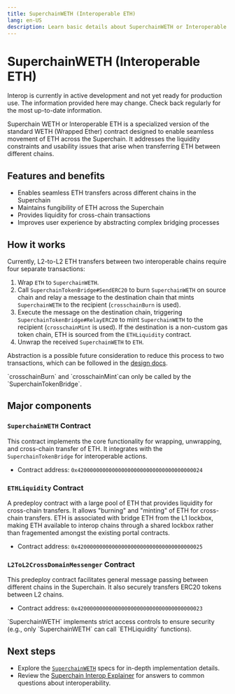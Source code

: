 ```yaml
---
title: SuperchainWETH (Interoperable ETH)
lang: en-US
description: Learn basic details about SuperchainWETH or Interoperable ETH.
---
```



# SuperchainWETH (Interoperable ETH)

<Callout>
  Interop is currently in active development and not yet ready for production use. The information provided here may change. Check back regularly for the most up-to-date information.
</Callout>

Superchain WETH or Interoperable ETH is a specialized version of the standard WETH (Wrapped Ether) contract designed to enable seamless movement of ETH across the Superchain. It addresses the liquidity constraints and usability issues that arise when transferring ETH between different chains.

## Features and benefits

*   Enables seamless ETH transfers across different chains in the Superchain
*   Maintains fungibility of ETH across the Superchain
*   Provides liquidity for cross-chain transactions
*   Improves user experience by abstracting complex bridging processes

## How it works

Currently, L2-to-L2 ETH transfers between two interoperable chains require four separate transactions:

1. Wrap `ETH` to `SuperchainWETH`.
2. Call `SuperchainTokenBridge#SendERC20` to burn `SuperchainWETH` on source chain and relay a message to the destination chain that mints `SuperchainWETH` to the recipient (`crosschainBurn` is used).
3. Execute the message on the destination chain, triggering `SuperchainTokenBridge#RelayERC20` to mint `SuperchainWETH` to the recipient (`crosschainMint` is used). If the destination is a non-custom gas token chain, ETH is sourced from the `ETHLiquidity` contract.
4. Unwrap the received `SuperchainWETH` to `ETH`. 

Abstraction is a possible future consideration to reduce this process to two transactions, which can be followed in the [design docs](https://github.com/ethereum-optimism/design-docs/pull/146/files).

<Callout type="warning">
  `crosschainBurn` and `crosschainMint`can only be called by the `SuperchainTokenBridge`.
</Callout>

## Major components

### `SuperchainWETH` Contract

This contract implements the core functionality for wrapping, unwrapping, and cross-chain transfer of ETH. It integrates with the `SuperchainTokenBridge` for interoperable actions. 
*   Contract address: `0x4200000000000000000000000000000000000024`

### `ETHLiquidity` Contract

A predeploy contract with a large pool of ETH that provides liquidity for cross-chain transfers. It allows "burning" and "minting" of ETH for cross-chain transfers. ETH is associated with bridge ETH from the L1 lockbox, making ETH available to interop chains through a shared lockbox rather than fragemented amongst the existing portal contracts.
*   Contract address: `0x4200000000000000000000000000000000000025`

### `L2ToL2CrossDomainMessenger` Contract

This predeploy contract facilitates general message passing between different chains in the Superchain. It also securely transfers ERC20 tokens between L2 chains. 
*   Contract address: `0x4200000000000000000000000000000000000023`

<Callout type="info">
  `SuperchainWETH` implements strict access controls to ensure security (e.g., only `SuperchainWETH` can call `ETHLiquidity` functions).
</Callout>

## Next steps

*   Explore the [`SuperchainWETH`](https://specs.optimism.io/interop/superchain-weth.html) specs for in-depth implementation details.
*   Review the [Superchain Interop Explainer](explainer) for answers to common questions about interoperability.
